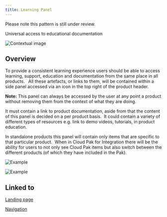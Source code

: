 ```yaml
---
title: Learning Panel
---
```


<InlineNotification kind="warning">

  Please note this pattern is still under review.

</InlineNotification>

<PageDescription>

  Universal access to educational documentation

</PageDescription>

<Row>
  <Column colLg={8}>

![Contextual image](images/0.png)

  </Column>
</Row>

## Overview

To provide a consistent learning experience users should be able to access
learning, support, education and documentation from the same place in all
products.   All these artefacts, or links to them, will be contained within a
side panel accessed via an icon in the top right of the product header.

<InlineNotification>

  **Note:** This panel can always be accessed by the user at any point a
  product without removing them from the context of what they are doing.

</InlineNotification>

It must contain a link to product documentation, aside from that the content
of this panel is decided on a per product basis.  It could contain a variety
of different types of resources e.g. link to demo videos, tutorials, in
product education.

In standalone products this panel will contain only items that are specific
to that particular product.  When in Cloud Pak for Integration there will be
the ability for users to not only see Cloud Pak items but also switch between
the different products (of which they have included in the Pak).

<Row>
 <Column colLg={10}>

![Example](images/2.png)

 </Column>
</Row>
<Row>
 <Column colLg={10}>

![Example](images/3.png)

 </Column>
</Row>

## Linked to

[Landing page](../landing-page)

[Navigation](../navigation)
